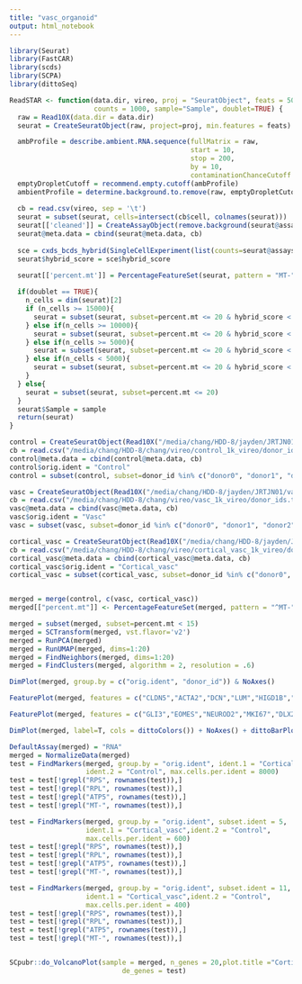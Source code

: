 ```yaml
---
title: "vasc_organoid"
output: html_notebook
---
```




```r
library(Seurat)
library(FastCAR)
library(scds)
library(SCPA)
library(dittoSeq)

ReadSTAR <- function(data.dir, vireo, proj = "SeuratObject", feats = 500, ratio=.1,
                     counts = 1000, sample="Sample", doublet=TRUE) {
  raw = Read10X(data.dir = data.dir)
  seurat = CreateSeuratObject(raw, project=proj, min.features = feats)

  ambProfile = describe.ambient.RNA.sequence(fullMatrix = raw, 
                                             start = 10, 
                                             stop = 200, 
                                             by = 10, 
                                             contaminationChanceCutoff = 0.05)
  emptyDropletCutoff = recommend.empty.cutoff(ambProfile)
  ambientProfile = determine.background.to.remove(raw, emptyDropletCutoff, .05)
  
  cb = read.csv(vireo, sep = '\t')
  seurat = subset(seurat, cells=intersect(cb$cell, colnames(seurat)))
  seurat[['cleaned']] = CreateAssayObject(remove.background(seurat@assays$RNA@counts, ambientProfile))
  seurat@meta.data = cbind(seurat@meta.data, cb)
  
  sce = cxds_bcds_hybrid(SingleCellExperiment(list(counts=seurat@assays$cleaned@counts)))
  seurat$hybrid_score = sce$hybrid_score

  seurat[['percent.mt']] = PercentageFeatureSet(seurat, pattern = "MT-",assay = 'cleaned')
  
  if(doublet == TRUE){
    n_cells = dim(seurat)[2]
    if (n_cells >= 15000){
      seurat = subset(seurat, subset=percent.mt <= 20 & hybrid_score < 1)
    } else if(n_cells >= 10000){
      seurat = subset(seurat, subset=percent.mt <= 20 & hybrid_score < 1.25)
    } else if(n_cells >= 5000){
      seurat = subset(seurat, subset=percent.mt <= 20 & hybrid_score < 1.5)
    } else if(n_cells < 5000){
      seurat = subset(seurat, subset=percent.mt <= 20 & hybrid_score < 1.75)
    }
  } else{
    seurat = subset(seurat, subset=percent.mt <= 20)
  }
  seurat$Sample = sample
  return(seurat)
}
```

```r
control = CreateSeuratObject(Read10X("/media/chang/HDD-8/jayden/JRTJN01/control_cr/outs/filtered_feature_bc_matrix/"))
cb = read.csv("/media/chang/HDD-8/chang/vireo/control_1k_vireo/donor_ids.tsv", sep = '\t')
control@meta.data = cbind(control@meta.data, cb)
control$orig.ident = "Control"
control = subset(control, subset=donor_id %in% c("donor0", "donor1", "donor2"))

vasc = CreateSeuratObject(Read10X("/media/chang/HDD-8/jayden/JRTJN01/vasc_cr/outs/filtered_feature_bc_matrix/"))
cb = read.csv("/media/chang/HDD-8/chang/vireo/vasc_1k_vireo/donor_ids.tsv", sep='\t')
vasc@meta.data = cbind(vasc@meta.data, cb)
vasc$orig.ident = "Vasc"
vasc = subset(vasc, subset=donor_id %in% c("donor0", "donor1", "donor2", "unassigned"))

cortical_vasc = CreateSeuratObject(Read10X("/media/chang/HDD-8/jayden/JRTJN01/cortical_vasc_cr/outs/filtered_feature_bc_matrix/"))
cb = read.csv("/media/chang/HDD-8/chang/vireo/cortical_vasc_1k_vireo/donor_ids.tsv", sep='\t')
cortical_vasc@meta.data = cbind(cortical_vasc@meta.data, cb)
cortical_vasc$orig.ident = "Cortical_vasc"
cortical_vasc = subset(cortical_vasc, subset=donor_id %in% c("donor0", "donor1", "donor2"))


merged = merge(control, c(vasc, cortical_vasc))
merged[["percent.mt"]] <- PercentageFeatureSet(merged, pattern = "^MT-", assay = "RNA")
```

```r
merged = subset(merged, subset=percent.mt < 15)
merged = SCTransform(merged, vst.flavor='v2')
merged = RunPCA(merged)
merged = RunUMAP(merged, dims=1:20)
merged = FindNeighbors(merged, dims=1:20)
merged = FindClusters(merged, algorithm = 2, resolution = .6)

DimPlot(merged, group.by = c("orig.ident", "donor_id")) & NoAxes()

FeaturePlot(merged, features = c("CLDN5","ACTA2","DCN","LUM","HIGD1B","CNN1","HOPX","LIFR","LIF"), order=T, max.cutoff = 'q99', ncol = 3) & NoAxes() & scale_color_viridis_c()

FeaturePlot(merged, features = c("GLI3","EOMES","NEUROD2","MKI67","DLX2","CRYAB","OLIG1","HOPX","PTPRZ1"), order=T, max.cutoff = 'q99', ncol = 3) & NoAxes() & scale_color_viridis_c()

DimPlot(merged, label=T, cols = dittoColors()) + NoAxes() + dittoBarPlot(merged, group.by = 'ident', var = 'orig.ident')

DefaultAssay(merged) = "RNA"
merged = NormalizeData(merged)
test = FindMarkers(merged, group.by = "orig.ident", ident.1 = "Cortical_vasc", 
                   ident.2 = "Control", max.cells.per.ident = 8000)
test = test[!grepl("RPS", rownames(test)),]
test = test[!grepl("RPL", rownames(test)),]
test = test[!grepl("ATP5", rownames(test)),]
test = test[!grepl("MT-", rownames(test)),]

test = FindMarkers(merged, group.by = "orig.ident", subset.ident = 5,
                   ident.1 = "Cortical_vasc",ident.2 = "Control",
                   max.cells.per.ident = 600)
test = test[!grepl("RPS", rownames(test)),]
test = test[!grepl("RPL", rownames(test)),]
test = test[!grepl("ATP5", rownames(test)),]
test = test[!grepl("MT-", rownames(test)),]

test = FindMarkers(merged, group.by = "orig.ident", subset.ident = 11,
                   ident.1 = "Cortical_vasc",ident.2 = "Control",
                   max.cells.per.ident = 400)
test = test[!grepl("RPS", rownames(test)),]
test = test[!grepl("RPL", rownames(test)),]
test = test[!grepl("ATP5", rownames(test)),]
test = test[!grepl("MT-", rownames(test)),]


SCpubr::do_VolcanoPlot(sample = merged, n_genes = 20,plot.title ="Cortical_vasc vs. Control",
                            de_genes = test)
```


